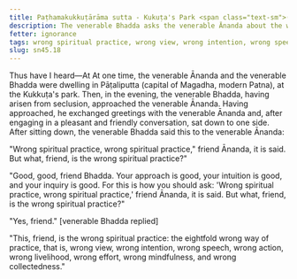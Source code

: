 ```yaml
---
title: Paṭhamakukkuṭārāma sutta - Kukuṭa's Park <span class="text-sm">(First)</span>
description: The venerable Bhadda asks the venerable Ānanda about the wrong spiritual practice.
fetter: ignorance
tags: wrong spiritual practice, wrong view, wrong intention, wrong speech, wrong action, wrong livelihood, wrong effort, wrong mindfulness, wrong collectedness, sn, sn45-56, sn45
slug: sn45.18
---
```


Thus have I heard—At At one time, the venerable Ānanda and the venerable Bhadda were dwelling in Pāṭaliputta (capital of Magadha, modern Patna), at the Kukkuṭa's park. Then, in the evening, the venerable Bhadda, having arisen from seclusion, approached the venerable Ānanda. Having approached, he exchanged greetings with the venerable Ānanda and, after engaging in a pleasant and friendly conversation, sat down to one side. After sitting down, the venerable Bhadda said this to the venerable Ānanda:

"Wrong spiritual practice, wrong spiritual practice," friend Ānanda, it is said. But what, friend, is the wrong spiritual practice?"

"Good, good, friend Bhadda. Your approach is good, your intuition is good, and your inquiry is good. For this is how you should ask: 'Wrong spiritual practice, wrong spiritual practice,' friend Ānanda, it is said. But what, friend, is the wrong spiritual practice?"

"Yes, friend." [venerable Bhadda replied]

"This, friend, is the wrong spiritual practice: the eightfold wrong way of practice, that is, wrong view, wrong intention, wrong speech, wrong action, wrong livelihood, wrong effort, wrong mindfulness, and wrong collectedness."